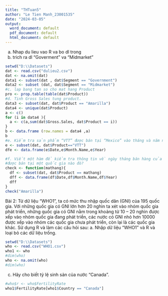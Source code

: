 ---
title: "THTuan5"
author: "Le Tien Manh_23001535"
date: "2024-03-05"
output:
  word_document: default
  pdf_document: default
  html_document: default
---

a. Nhap du lieu vao R va bo dl trong
b. trich ra dl "Goverment" va "Midmarket"
```{r}
setwd("D:\\Datasets")
dat <- read.csv("dulieu2.csv")
dat <- na.omit(dat)
data1 <- subset(dat , dat$Segment == "Government")
data2 <- subset (dat, dat$Segment == "Midmarket")
#c. lap bang tan so cho mat hang Product
pro <- prop.table(table(dat$Product))
#d. Tinh Gross Sales tung product.
data3 <- subset(dat, dat$Product == "Amarilla")
data4 <- unique(dat$Product)
a <- c()
for (i in data4 ){
  a <- c(a,sum(dat$Gross.Sales, dat$Product == i))
}
b <- data.frame (row.names = data4 ,a)
b
#e. Kiểm tra sản phẩm “VTT” được bán tại “Mexico” vào tháng và năm nào?
e <- subset(dat, dat$Product=="VTT")
dfe <- data.frame(e$Date,e$Month.Name,e$Year)

#f. Viết một hàm để kiểm tra thông tin về ngày tháng bán hàng của một mặt hàng
#được bán tại một quốc gia nào đó?
check <- function(mathang){
  df <- subset(dat, dat$Product == mathang)
  dff <- data.frame(df$Date,df$Month.Name,df$Year)
  dff
}
check("Amarilla")
```
Bài 2:
Từ dữ liệu “WHO1”, ta có mức thu nhập quốc dân (GNI) của 195 quốc gia. Với
những quốc gia có GNI lớn hơn 20 nghìn ta xét vào nhóm quốc gia phát triển,
những quốc gia có GNI nằm trong khoảng từ 10 – 20 nghìn được xếp vào nhóm
quốc gia đang phát triển, các nước có GNI nhỏ hơn 10000 được xếp vào nhóm
các quốc gia chưa phát triển, còn lại là các quốc gia khác. Sử dụng R và làm các
câu hỏi sau: 
a. Nhập dữ liệu “WHO1” và R và loại bỏ các dữ liệu trống.
```{r}
setwd("D:\\Datasets")
who <- read.csv("WHO1.csv")
who1 <- who
#dim(who)
who <- na.omit(who)
#dim(who)

```
c. Hãy cho biết tỷ lệ sinh sản của nước “Canada”.
```{r}
#who$r <- who$FertilityRate
who1$FertilityRate[who1$Country == "Canada"]


```
